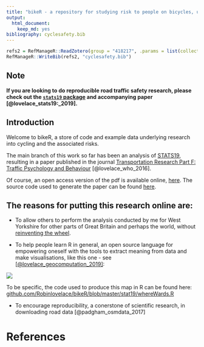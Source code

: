```yaml
---
title: "bikeR - a repository for studying risk to people on bicycles, using R"
output:
  html_document:
    keep_md: yes
bibliography: cyclesafety.bib
---
```


```r
refs2 = RefManageR::ReadZotero(group = "418217", .params = list(collection = "NR8RHR75", limit = 100))
RefManageR::WriteBib(refs2, "cyclesafety.bib")
```

## Note

**If you are looking to do reproducible road traffic safety research, please check out the [`stats19` package](https://itsleeds.github.io/stats19/) and accompanying paper [@lovelace_stats19:_2019].**

## Introduction

Welcome to bikeR, a store of code and example data underlying research
into cycling and the associated risks.

The main branch of this work so far has been an analysis of
[STATS19](http://data.gov.uk/dataset/road-accidents-safety-data),
resulting in a paper published in the journal
[Transportation Research Part F: Traffic Psychology and Behaviour](http://www.sciencedirect.com/science/article/pii/S136984781500039X)
[@lovelace_who_2016].

Of course, an open access version of the pdf is available online,
[here](http://eprints.whiterose.ac.uk/83930/). The source code used
to generate the paper can be found
[here](https://github.com/Robinlovelace/bikeR/blob/master/stat19.Rmd).

## The reasons for putting this research online are:

- To allow others to perform the analysis conducted by me for West Yorkshire
for other parts of Great Britain and perhaps the world, without
[reinventing the wheel](http://en.wikipedia.org/wiki/Reinventing_the_wheel).

- To help people learn R in general, an open source language for empowering
oneself with the tools to extract meaning from data and make visualisations, 
like this one - see [[@lovelace_geocomputation_2019]](https://github.com/Robinlovelace/Creating-maps-in-R):

![](https://github.com/Robinlovelace/bikeR/blob/master/figures/seriousWY.png?raw=true)

To be specific, the code used to produce this map in R can be found here:
[github.com/Robinlovelace/bikeR/blob/master/stat19/whereWards.R](https://github.com/Robinlovelace/bikeR/blob/master/stat19/whereWards.R)

- To encourage reproducibility, a conerstone of scientific research, in downloading road data [@padgham_osmdata_2017]


# References


